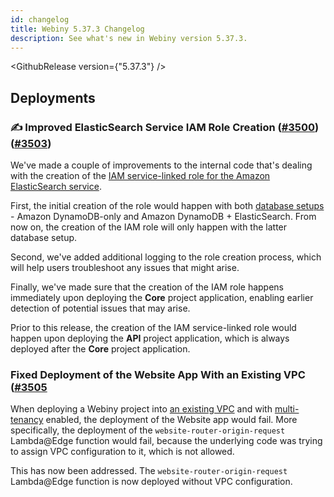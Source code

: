 ```yaml
---
id: changelog
title: Webiny 5.37.3 Changelog
description: See what's new in Webiny version 5.37.3.
---
```


<GithubRelease version={"5.37.3"} />

## Deployments

### ✍️ Improved ElasticSearch Service IAM Role Creation ([#3500](https://github.com/webiny/webiny-js/pull/3500)) ([#3503](https://github.com/webiny/webiny-js/pull/3503))

We've made a couple of improvements to the internal code that's dealing with the creation of the [IAM service-linked role for the Amazon ElasticSearch service](https://docs.aws.amazon.com/opensearch-service/latest/developerguide/slr.html).

First, the initial creation of the role would happen with both [database setups](/docs/{exact:5.37.x}/architecture/introduction#different-database-setups) - Amazon DynamoDB-only and Amazon DynamoDB + ElasticSearch. From now on, the creation of the IAM role will only happen with the latter database setup.

Second, we've added additional logging to the role creation process, which will help users troubleshoot any issues that might arise.

Finally, we've made sure that the creation of the IAM role happens immediately upon deploying the **Core** project application, enabling earlier detection of potential issues that may arise. 

<Alert type="info">

  Prior to this release, the creation of the IAM service-linked role would happen upon deploying the **API** project application, which is always deployed after the **Core** project application. 

</Alert>

### Fixed Deployment of the Website App With an Existing VPC ([#3505](https://github.com/webiny/webiny-js/pull/3505)

When deploying a Webiny project into [an existing VPC](/docs/{version}/enterprise/use-existing-amazon-vpc) and with [multi-tenancy](/docs/{version}/enterprise/multi-tenancy) enabled, the deployment of the Website app would fail. More specifically, the deployment of the `website-router-origin-request` Lambda@Edge function would fail, because the underlying code was trying to assign VPC configuration to it, which is not allowed.

This has now been addressed. The `website-router-origin-request` Lambda@Edge function is now deployed without VPC configuration.
